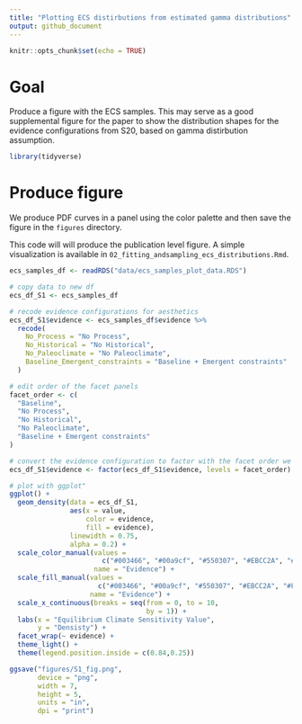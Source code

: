 ```yaml
---
title: "Plotting ECS distirbutions from estimated gamma distributions"
output: github_document
---
```


```r
knitr::opts_chunk$set(echo = TRUE)
```

# Goal 

Produce a figure with the ECS samples. This may serve as a good supplemental figure for the paper to show the distribution shapes for the evidence configurations from S20, based on gamma distirbution assumption. 

```r
library(tidyverse)
```
# Produce figure

We produce PDF curves in a panel using the color palette and then save the figure in the `figures` directory.

This code will will produce the publication level figure. A simple visualization is available in `02_fitting_andsampling_ecs_distributions.Rmd`.

```r
ecs_samples_df <- readRDS("data/ecs_samples_plot_data.RDS")

# copy data to new df
ecs_df_S1 <- ecs_samples_df

# recode evidence configurations for aesthetics
ecs_df_S1$evidence <- ecs_samples_df$evidence %>%
  recode(
    No_Process = "No Process",
    No_Historical = "No Historical",
    No_Paleoclimate = "No Paleoclimate",
    Baseline_Emergent_constraints = "Baseline + Emergent constraints"
  )

# edit order of the facet panels
facet_order <- c(
  "Baseline",
  "No Process",
  "No Historical",
  "No Paleoclimate",
  "Baseline + Emergent constraints"
)

# convert the evidence configuration to factor with the facet order we want
ecs_df_S1$evidence <- factor(ecs_df_S1$evidence, levels = facet_order)

# plot with ggplot"
ggplot() +
  geom_density(data = ecs_df_S1,
               aes(x = value, 
                   color = evidence,
                   fill = evidence),
               linewidth = 0.75, 
               alpha = 0.2) +
  scale_color_manual(values = 
                       c("#003466", "#00a9cf", "#550307", "#EBCC2A", "#F21A00"), 
                     name = "Evidence") +
  scale_fill_manual(values = 
                      c("#003466", "#00a9cf", "#550307", "#EBCC2A", "#F21A00"), 
                    name = "Evidence") +
  scale_x_continuous(breaks = seq(from = 0, to = 10, 
                                  by = 1)) +
  labs(x = "Equilibrium Climate Sensitivity Value",
       y = "Densisty") +
  facet_wrap(~ evidence) +
  theme_light() +
  theme(legend.position.inside = c(0.84,0.25))

ggsave("figures/S1_fig.png",
       device = "png",
       width = 7,
       height = 5,
       units = "in",
       dpi = "print")
```

